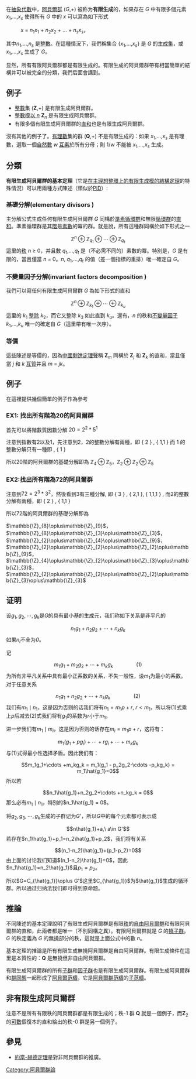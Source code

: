 {{Groups}}
在[[抽象代數|抽象代數]]中，[[阿貝爾群|阿貝爾群]] (''G'',+) 被称为'''有限生成'''的，如果存在 ''G'' 中有限多個元素 ''x''<sub>1</sub>,...,''x''<sub>''s''</sub> 使得所有 ''G'' 中的 ''x'' 可以寫為如下形式
:''x'' = ''n''<sub>1</sub>''x''<sub>1</sub> + ''n''<sub>2</sub>''x''<sub>2</sub> + ... + ''n''<sub>''s''</sub>''x''<sub>''s''</sub>，
其中''n''<sub>1</sub>,...,''n''<sub>''s''</sub> 是[[整數|整數]]。在這種情況下，我們稱集合 {''x''<sub>1</sub>,...,''x''<sub>''s''</sub>} 是 ''G'' 的[[群的生成集合|生成集]]，或 ''x''<sub>1</sub>,...,''x''<sub>''s''</sub> 生成了 ''G''。

显然，所有有限阿貝爾群都是有限生成的。有限生成的阿貝爾群帶有相當簡單的結構并可以被完全的分類，我們后面會講到。

== 例子 ==
* [[整數|整數]]集 ('''Z''',+) 是有限生成阿貝爾群。
* [[模算術|整數模以 ''n'']] '''Z'''<sub>''n''</sub> 是有限生成阿貝爾群。
* 有限多個有限生成阿貝爾群的[[群的直和|直和]]也是有限生成阿貝爾群。

沒有其他的例子了。[[有理數|有理數]]集的群 ('''Q''',+) 不是有限生成的：如果 ''x''<sub>1</sub>,...,''x''<sub>''s''</sub> 是有理數，選取一個[[自然數|自然數]] ''w'' [[互素|互素]]於所有分母；則 1/''w'' 不能被 ''x''<sub>1</sub>,...,''x''<sub>''s''</sub> 生成。

== 分類 ==

'''有限生成阿貝爾群的基本定理'''（它是[[在主理想整環上的有限生成模的結構定理|在主理想整環上的有限生成模的結構定理]]的特殊情況）可以用兩種方式陳述（類似於[[主理想整環|PID]]）:

=== 基礎分解(elementary divisors ) ===
主分解公式生成任何有限生成阿貝爾群 ''G'' 同構於[[準素循環群|準素循環群]]和無限[[循環群|循環群]]的[[群的直和|直和]]。準素循環群是其[[階_(群論)|階]]是[[素數|素數]]的冪的群。就是說，所有這種群同構於如下形式之一
:<math>\mathbb{Z}^n \oplus \mathbb{Z}_{q_1} \oplus \cdots \oplus \mathbb{Z}_{q_t}</math> 
這里的[[阿貝爾群的秩|秩]] ''n'' ≥ 0，并且數 ''q''<sub>1</sub>,...,''q''<sub>''t''</sub> 是（不必需不同的）素數的冪。特別是，''G'' 是有限的，當且僅當 ''n'' = 0。''n'', ''q''<sub>1</sub>,...,''q''<sub>''t''</sub> 的值（差一個指標的重排）唯一確定自 ''G''。

=== 不變量因子分解(invariant factors decomposition ) ===
我們可以寫任何有限生成阿貝爾群 ''G'' 為如下形式的直和
:<math>\mathbb{Z}^n \oplus \mathbb{Z}_{k_1} \oplus \cdots \oplus \mathbb{Z}_{k_u}</math> 
這里的 ''k''<sub>1</sub> [[因子|整除]] ''k''<sub>2</sub>，而它又整除 ''k''<sub>3</sub> 如此直到 ''k''<sub>''u''</sub>。還有，''n'' 的秩和[[不變量因子|不變量因子]] ''k''<sub>1</sub>,...,''k''<sub>''u''</sub> 唯一的確定自 ''G''（這里帶有唯一次序）。

===等價===
這些陳述是等價的，因為[[中國剩馀定理|中國剩馀定理]]聲稱 '''Z'''<sub>''m''</sub> 同構於 '''Z'''<sub>''j''</sub> 和 '''Z'''<sub>''k''</sub> 的直和，當且僅當 ''j'' 和 ''k'' [[互質|互質]]并且 ''m'' = ''jk''。

== 例子 ==
在這裡提供幾個簡單的例子作為參考

=== EX1: 找出所有階為20的阿貝爾群 ===
首先可以將階數質因數分解 <math>20=2^2*5^1</math>

注意到指數有2以及1，先注意到2，2的整數分解有兩種，即 { 2 } , { 1,1 }  而 1 的整數分解只有一種即 , { 1 }

所以20階的阿貝爾群的基礎分解即為  <math>\mathbb{Z}_{4}\oplus \mathbb{Z}_{5}</math>，<math>\mathbb{Z}_{2}\oplus\mathbb{Z}_{2}\oplus\mathbb{Z}_{5}</math>

=== EX2:找出所有階為72的阿貝爾群 ===
注意到<math>72=2^3*3^2</math>，然後看到3有三種分解, 即 { 3 } , { 2,1 }, { 1,1,1 } , 而2的整數分解有兩種，即 { 2 } , { 1,1 } 

所以72階的阿貝爾群的基礎分解即為

<math>\mathbb{\Z}_{8}\oplus\mathbb{\Z}_{9}</math>， <math>\mathbb{\Z}_{8}\oplus\mathbb{\Z}_{3}\oplus\mathbb{\Z}_{3}</math>，<math>\mathbb{\Z}_{2}\oplus\mathbb{\Z}_{4}\oplus\mathbb{\Z}_{9}</math>，<math>\mathbb{\Z}_{2}\oplus\mathbb{\Z}_{2}\oplus\mathbb{\Z}_{2}\oplus\mathbb{\Z}_{9}</math>， <math>\mathbb{\Z}_{4}\oplus\mathbb{\Z}_{2}\oplus\mathbb{\Z}_{3}\oplus\mathbb{\Z}_{3}</math>，<math>\mathbb{\Z}_{2}\oplus\mathbb{\Z}_{2}\oplus\mathbb{\Z}_{2}\oplus\mathbb{\Z}_{3}\oplus\mathbb{\Z}_{3}</math>

==证明==
设<math>g_1,g_2,\cdots, g_k</math>是''G''的具有最小基的生成元，我们称如下关系是非平凡的
:<math>n_1g_1+n_2g_2+\cdots+n_kg_k</math>
如果<math>n_i</math>不全为''0''。


记
:<math>m_1g_1+m_2g_2+\cdots +m_kg_k\qquad\qquad (1)</math>
为所有非平凡关系中具有最小正系数的关系，不失一般性，设<math>m_1</math>为最小的系数。对于任意关系
:<math>n_1g_1+n_2g_2+\cdots +n_kg_k\qquad\qquad (2)</math>
我们有<math>m_1\mid n_1</math>，这是因为否则的话我们将有<math>n_1=m_1p+r,\ r<m_1</math>，所以将(1)式乘上''p''后减去(2)式我们将有<math>g_1</math>的系数为''r''小于<math>m_1</math>。


进一步我们有<math>m_1\mid m_i</math>，这是因为否则的话存在<math>m_i=m_1p+r</math>，这将有：
:<math>m_1(g_1+pg_i)+\cdots +rg_i+\cdots +m_kg_k</math>
与(1)式得最小性选择矛盾。因此我们有：
:<math>m_1g_1+\cdots +m_kg_k = m_1(g_1 - p_2g_2-\cdots -p_kg_k) = m_1\hat{g_1}=0</math>
所以若
:<math>n_1\hat{g_1}+n_2g_2+\cdots +n_kg_k = 0</math>
那么必有<math>m_1\mid n_1</math>，特别的<math>n_1\hat{g_1} = 0</math>。


将<math>g_2,g_3,\cdots,g_k</math>生成的子群记为''G'''，所以''G''中的每个元素都可表示成
:<math>n\hat{g_1}+a,\ a\in G'</math>
若存在<math>n_1\hat{g_1}+p_1=n_2\hat{g_1}+p_2</math>，我们将有关系
:<math>(n_1-n_2)\hat{g_1}+(p_1-p_2)=0</math>
由上面的讨论我们知道<math>(n_1-n_2)\hat{g_1}=0</math>，因此<math>n_1\hat{g_1}=n_2\hat{g_1}</math>且<math>p_1=p_2</math>。


所以<math>G=C_{\hat{g_1}}\oplus G'</math>这里<math>C_{\hat{g_1}}</math>为<math>\hat{g_1}</math>生成的循环群。所以通过归纳法我们即可得到原命题。

==推論==
不同陳述的基本定理說明了有限生成阿貝爾群是有限[[阿貝爾群的秩|秩]]的[[自由阿貝爾群|自由阿貝爾群]]和有限阿貝爾群的直和，此兩者都是唯一（不別同構之異）。有限阿貝爾群就是 ''G'' 的[[撓子群|撓子群]]。''G'' 的秩定義為 ''G'' 的無撓部分的秩，這就是上面公式中的數 ''n''。

基本定理的推論是所有有限生成無撓阿貝爾群是自由阿貝爾群。有限生成條件在這里是本質性的：'''Q''' 是無撓但非自由阿貝爾群。

有限生成阿貝爾群的所有[[子群|子群]]和[[因子群|因子群]]也是有限生成阿貝爾群。有限生成阿貝爾群和[[群同態|群同態]]一起形成了[[阿貝爾范疇|阿貝爾范疇]]，它是[[阿貝爾群范疇|阿貝爾群范疇]]的[[子范疇|子范疇]]。

==非有限生成阿貝爾群==
注意不是所有有限秩的阿貝爾群都是有限生成的；秩-1 群 '''Q''' 就是一個例子，而'''Z'''<sub>2</sub> 的[[可數集合|可數]]個復本的直和給出的秩-0 群是另一個例子。

==參見==
* [[約當-赫德定理|約當-赫德定理]]是對非阿貝爾群的推廣。

{{基本定理}}

[[Category:阿貝爾群論|Category:阿貝爾群論]]